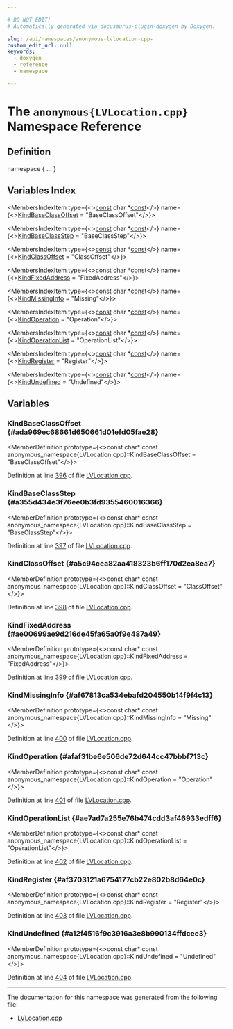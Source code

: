 ```yaml
---

# DO NOT EDIT!
# Automatically generated via docusaurus-plugin-doxygen by Doxygen.

slug: /api/namespaces/anonymous-lvlocation-cpp-
custom_edit_url: null
keywords:
  - doxygen
  - reference
  - namespace

---
```





# The `anonymous{LVLocation.cpp}` Namespace Reference

<DoxygenPage pluginConfig={pluginConfig}>



## Definition

<CodeBlock>namespace &#123; ... &#125;</CodeBlock>

## Variables Index

<MembersIndex>

<MembersIndexItem
  type={<><a href="/docs/api/files/lib/lib/target/lib/target/aarch64/aarch64promoteconstant-cpp/#a90f8350fecae261c25be85d38b451bff">const</a> char &#42;<a href="/docs/api/files/lib/lib/target/lib/target/aarch64/aarch64promoteconstant-cpp/#a90f8350fecae261c25be85d38b451bff">const</a></>}
  name={<><a href="#ada969ec68661d650661d01efd05fae28">KindBaseClassOffset</a> = &quot;BaseClassOffset&quot;</>}>
</MembersIndexItem>

<MembersIndexItem
  type={<><a href="/docs/api/files/lib/lib/target/lib/target/aarch64/aarch64promoteconstant-cpp/#a90f8350fecae261c25be85d38b451bff">const</a> char &#42;<a href="/docs/api/files/lib/lib/target/lib/target/aarch64/aarch64promoteconstant-cpp/#a90f8350fecae261c25be85d38b451bff">const</a></>}
  name={<><a href="#a355d434e3f76ee0b3fd9355460016366">KindBaseClassStep</a> = &quot;BaseClassStep&quot;</>}>
</MembersIndexItem>

<MembersIndexItem
  type={<><a href="/docs/api/files/lib/lib/target/lib/target/aarch64/aarch64promoteconstant-cpp/#a90f8350fecae261c25be85d38b451bff">const</a> char &#42;<a href="/docs/api/files/lib/lib/target/lib/target/aarch64/aarch64promoteconstant-cpp/#a90f8350fecae261c25be85d38b451bff">const</a></>}
  name={<><a href="#a5c94cea82aa418323b6ff170d2ea8ea7">KindClassOffset</a> = &quot;ClassOffset&quot;</>}>
</MembersIndexItem>

<MembersIndexItem
  type={<><a href="/docs/api/files/lib/lib/target/lib/target/aarch64/aarch64promoteconstant-cpp/#a90f8350fecae261c25be85d38b451bff">const</a> char &#42;<a href="/docs/api/files/lib/lib/target/lib/target/aarch64/aarch64promoteconstant-cpp/#a90f8350fecae261c25be85d38b451bff">const</a></>}
  name={<><a href="#ae00699ae9d216de45fa65a0f9e487a49">KindFixedAddress</a> = &quot;FixedAddress&quot;</>}>
</MembersIndexItem>

<MembersIndexItem
  type={<><a href="/docs/api/files/lib/lib/target/lib/target/aarch64/aarch64promoteconstant-cpp/#a90f8350fecae261c25be85d38b451bff">const</a> char &#42;<a href="/docs/api/files/lib/lib/target/lib/target/aarch64/aarch64promoteconstant-cpp/#a90f8350fecae261c25be85d38b451bff">const</a></>}
  name={<><a href="#af67813ca534ebafd204550b14f9f4c13">KindMissingInfo</a> = &quot;Missing&quot;</>}>
</MembersIndexItem>

<MembersIndexItem
  type={<><a href="/docs/api/files/lib/lib/target/lib/target/aarch64/aarch64promoteconstant-cpp/#a90f8350fecae261c25be85d38b451bff">const</a> char &#42;<a href="/docs/api/files/lib/lib/target/lib/target/aarch64/aarch64promoteconstant-cpp/#a90f8350fecae261c25be85d38b451bff">const</a></>}
  name={<><a href="#afaf31be6e506de72d644cc47bbbf713c">KindOperation</a> = &quot;Operation&quot;</>}>
</MembersIndexItem>

<MembersIndexItem
  type={<><a href="/docs/api/files/lib/lib/target/lib/target/aarch64/aarch64promoteconstant-cpp/#a90f8350fecae261c25be85d38b451bff">const</a> char &#42;<a href="/docs/api/files/lib/lib/target/lib/target/aarch64/aarch64promoteconstant-cpp/#a90f8350fecae261c25be85d38b451bff">const</a></>}
  name={<><a href="#ae7ad7a255e76b474cdd3af46933edff6">KindOperationList</a> = &quot;OperationList&quot;</>}>
</MembersIndexItem>

<MembersIndexItem
  type={<><a href="/docs/api/files/lib/lib/target/lib/target/aarch64/aarch64promoteconstant-cpp/#a90f8350fecae261c25be85d38b451bff">const</a> char &#42;<a href="/docs/api/files/lib/lib/target/lib/target/aarch64/aarch64promoteconstant-cpp/#a90f8350fecae261c25be85d38b451bff">const</a></>}
  name={<><a href="#af3703121a6754177cb22e802b8d64e0c">KindRegister</a> = &quot;Register&quot;</>}>
</MembersIndexItem>

<MembersIndexItem
  type={<><a href="/docs/api/files/lib/lib/target/lib/target/aarch64/aarch64promoteconstant-cpp/#a90f8350fecae261c25be85d38b451bff">const</a> char &#42;<a href="/docs/api/files/lib/lib/target/lib/target/aarch64/aarch64promoteconstant-cpp/#a90f8350fecae261c25be85d38b451bff">const</a></>}
  name={<><a href="#a12f4516f9c3916a3e8b990134ffdcee3">KindUndefined</a> = &quot;Undefined&quot;</>}>
</MembersIndexItem>

</MembersIndex>


<SectionDefinition>

## Variables

### KindBaseClassOffset {#ada969ec68661d650661d01efd05fae28}

<MemberDefinition
  prototype={<>const char&#42; const anonymous&#95;namespace&#123;LVLocation.cpp&#125;::KindBaseClassOffset = &quot;BaseClassOffset&quot;</>}>

Definition at line <a href="/docs/api/files/lib/lib/debuginfo/lib/debuginfo/logicalview/lib/debuginfo/logicalview/core/lvlocation-cpp/#l00396">396</a> of file <a href="/docs/api/files/lib/lib/debuginfo/lib/debuginfo/logicalview/lib/debuginfo/logicalview/core/lvlocation-cpp">LVLocation.cpp</a>.
</MemberDefinition>

### KindBaseClassStep {#a355d434e3f76ee0b3fd9355460016366}

<MemberDefinition
  prototype={<>const char&#42; const anonymous&#95;namespace&#123;LVLocation.cpp&#125;::KindBaseClassStep = &quot;BaseClassStep&quot;</>}>

Definition at line <a href="/docs/api/files/lib/lib/debuginfo/lib/debuginfo/logicalview/lib/debuginfo/logicalview/core/lvlocation-cpp/#l00397">397</a> of file <a href="/docs/api/files/lib/lib/debuginfo/lib/debuginfo/logicalview/lib/debuginfo/logicalview/core/lvlocation-cpp">LVLocation.cpp</a>.
</MemberDefinition>

### KindClassOffset {#a5c94cea82aa418323b6ff170d2ea8ea7}

<MemberDefinition
  prototype={<>const char&#42; const anonymous&#95;namespace&#123;LVLocation.cpp&#125;::KindClassOffset = &quot;ClassOffset&quot;</>}>

Definition at line <a href="/docs/api/files/lib/lib/debuginfo/lib/debuginfo/logicalview/lib/debuginfo/logicalview/core/lvlocation-cpp/#l00398">398</a> of file <a href="/docs/api/files/lib/lib/debuginfo/lib/debuginfo/logicalview/lib/debuginfo/logicalview/core/lvlocation-cpp">LVLocation.cpp</a>.
</MemberDefinition>

### KindFixedAddress {#ae00699ae9d216de45fa65a0f9e487a49}

<MemberDefinition
  prototype={<>const char&#42; const anonymous&#95;namespace&#123;LVLocation.cpp&#125;::KindFixedAddress = &quot;FixedAddress&quot;</>}>

Definition at line <a href="/docs/api/files/lib/lib/debuginfo/lib/debuginfo/logicalview/lib/debuginfo/logicalview/core/lvlocation-cpp/#l00399">399</a> of file <a href="/docs/api/files/lib/lib/debuginfo/lib/debuginfo/logicalview/lib/debuginfo/logicalview/core/lvlocation-cpp">LVLocation.cpp</a>.
</MemberDefinition>

### KindMissingInfo {#af67813ca534ebafd204550b14f9f4c13}

<MemberDefinition
  prototype={<>const char&#42; const anonymous&#95;namespace&#123;LVLocation.cpp&#125;::KindMissingInfo = &quot;Missing&quot;</>}>

Definition at line <a href="/docs/api/files/lib/lib/debuginfo/lib/debuginfo/logicalview/lib/debuginfo/logicalview/core/lvlocation-cpp/#l00400">400</a> of file <a href="/docs/api/files/lib/lib/debuginfo/lib/debuginfo/logicalview/lib/debuginfo/logicalview/core/lvlocation-cpp">LVLocation.cpp</a>.
</MemberDefinition>

### KindOperation {#afaf31be6e506de72d644cc47bbbf713c}

<MemberDefinition
  prototype={<>const char&#42; const anonymous&#95;namespace&#123;LVLocation.cpp&#125;::KindOperation = &quot;Operation&quot;</>}>

Definition at line <a href="/docs/api/files/lib/lib/debuginfo/lib/debuginfo/logicalview/lib/debuginfo/logicalview/core/lvlocation-cpp/#l00401">401</a> of file <a href="/docs/api/files/lib/lib/debuginfo/lib/debuginfo/logicalview/lib/debuginfo/logicalview/core/lvlocation-cpp">LVLocation.cpp</a>.
</MemberDefinition>

### KindOperationList {#ae7ad7a255e76b474cdd3af46933edff6}

<MemberDefinition
  prototype={<>const char&#42; const anonymous&#95;namespace&#123;LVLocation.cpp&#125;::KindOperationList = &quot;OperationList&quot;</>}>

Definition at line <a href="/docs/api/files/lib/lib/debuginfo/lib/debuginfo/logicalview/lib/debuginfo/logicalview/core/lvlocation-cpp/#l00402">402</a> of file <a href="/docs/api/files/lib/lib/debuginfo/lib/debuginfo/logicalview/lib/debuginfo/logicalview/core/lvlocation-cpp">LVLocation.cpp</a>.
</MemberDefinition>

### KindRegister {#af3703121a6754177cb22e802b8d64e0c}

<MemberDefinition
  prototype={<>const char&#42; const anonymous&#95;namespace&#123;LVLocation.cpp&#125;::KindRegister = &quot;Register&quot;</>}>

Definition at line <a href="/docs/api/files/lib/lib/debuginfo/lib/debuginfo/logicalview/lib/debuginfo/logicalview/core/lvlocation-cpp/#l00403">403</a> of file <a href="/docs/api/files/lib/lib/debuginfo/lib/debuginfo/logicalview/lib/debuginfo/logicalview/core/lvlocation-cpp">LVLocation.cpp</a>.
</MemberDefinition>

### KindUndefined {#a12f4516f9c3916a3e8b990134ffdcee3}

<MemberDefinition
  prototype={<>const char&#42; const anonymous&#95;namespace&#123;LVLocation.cpp&#125;::KindUndefined = &quot;Undefined&quot;</>}>

Definition at line <a href="/docs/api/files/lib/lib/debuginfo/lib/debuginfo/logicalview/lib/debuginfo/logicalview/core/lvlocation-cpp/#l00404">404</a> of file <a href="/docs/api/files/lib/lib/debuginfo/lib/debuginfo/logicalview/lib/debuginfo/logicalview/core/lvlocation-cpp">LVLocation.cpp</a>.
</MemberDefinition>

</SectionDefinition>

<hr/>

The documentation for this namespace was generated from the following file:

<ul>
<li><a href="/docs/api/files/lib/lib/debuginfo/lib/debuginfo/logicalview/lib/debuginfo/logicalview/core/lvlocation-cpp">LVLocation.cpp</a></li>
</ul>

</DoxygenPage>
